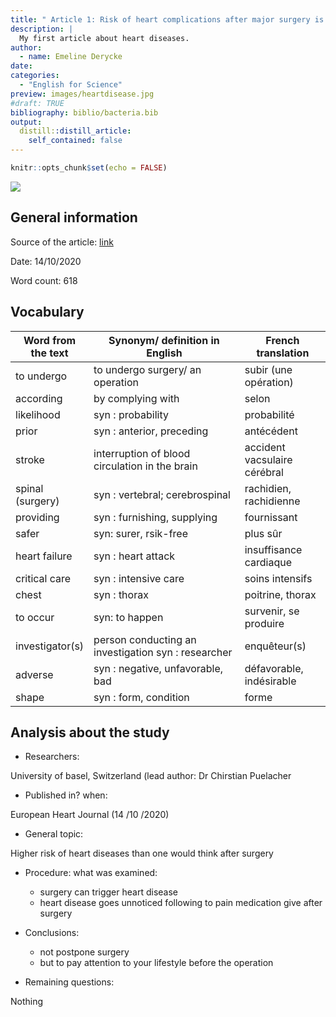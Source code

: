 ```yaml
---
title: " Article 1: Risk of heart complications after major surgery is higher than previously thought"
description: |
  My first article about heart diseases.
author:
  - name: Emeline Derycke
date: 
categories:
  - "English for Science"
preview: images/heartdisease.jpg
#draft: TRUE
bibliography: biblio/bacteria.bib
output:
  distill::distill_article:
    self_contained: false
---
```


```r
knitr::opts_chunk$set(echo = FALSE)
```



![](images/heartdisease.jpg)

## General information 

Source of the article: [link](https://www.sciencedaily.com/releases/2020/10/201014201017.htm)
  
Date: 14/10/2020
  
Word count: 618

## Vocabulary 
| Word from the text  | Synonym/ definition in English                       | French translation           |
| ------------------- | ---------------------------------------------------- | ---------------------------- |
| to undergo          | to undergo surgery/ an operation                     | subir (une opération)        |
| according           | by complying with                                    | selon                        |
| likelihood          | syn : probability                                    | probabilité                  |
| prior               | syn : anterior, preceding                            | antécédent                   |
| stroke              | interruption of blood circulation in the brain       | accident vacsulaire cérébral |
| spinal (surgery)    | syn : vertebral; cerebrospinal                       | rachidien, rachidienne       |
| providing           | syn : furnishing, supplying                          | fournissant                  |
| safer               | syn: surer, rsik-free                                | plus sûr                     |
| heart failure       | syn : heart attack                                   | insuffisance cardiaque       |
| critical care       | syn : intensive care                                 | soins intensifs              |
| chest               | syn : thorax                                         | poitrine, thorax             |
| to occur            | syn: to happen                                       | survenir, se produire        |
| investigator(s)     | person conducting an investigation  syn : researcher | enquêteur(s)                 |
| adverse             | syn : negative, unfavorable, bad                     | défavorable, indésirable     |
| shape               | syn : form, condition                                | forme          

## Analysis about the study 
* Researchers:

University of basel, Switzerland (lead author: Dr Chirstian Puelacher

* Published in? when:

European Heart Journal (14 /10 /2020)

* General topic:

Higher risk of heart diseases than one would think after surgery

* Procedure: what was examined:

   + surgery can trigger heart disease
   + heart disease goes unnoticed following to pain medication give after surgery

* Conclusions:

   + not postpone surgery
   + but to pay attention to your lifestyle before the operation

* Remaining questions:

Nothing 
